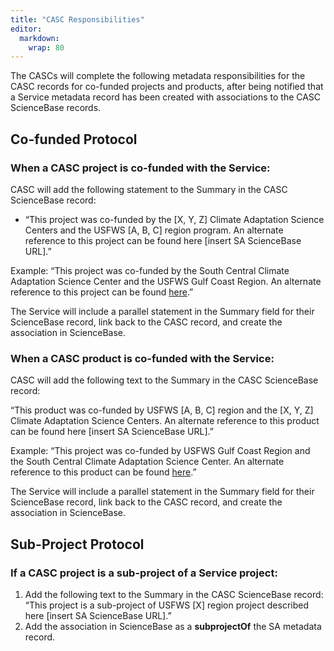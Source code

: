 ```yaml
---
title: "CASC Responsibilities"
editor: 
  markdown: 
    wrap: 80
---
```


The CASCs will complete the following metadata responsibilities for the CASC
records for co-funded projects and products, after being notified that a Service
metadata record has been created with associations to the CASC ScienceBase
records.

## Co-funded Protocol

### When a CASC project is co-funded with the Service:

CASC will add the following statement to the Summary in the CASC ScienceBase
record:

-   “This project was co-funded by the \[X, Y, Z\] Climate Adaptation Science
    Centers and the USFWS \[A, B, C\] region program. An alternate reference to
    this project can be found here \[insert SA ScienceBase URL\].”

Example: “This project was co-funded by the South Central Climate Adaptation
Science Center and the USFWS Gulf Coast Region. An alternate reference to this
project can be found
[here](https://www.sciencebase.gov/catalog/item/5a78be62e4b00f54eb1e849c).”

The Service will include a parallel statement in the Summary field for their
ScienceBase record, link back to the CASC record, and create the association in
ScienceBase.

### When a CASC product is co-funded with the Service:

CASC will add the following text to the Summary in the CASC ScienceBase record:

“This product was co-funded by USFWS \[A, B, C\] region and the \[X, Y, Z\]
Climate Adaptation Science Centers. An alternate reference to this product can
be found here \[insert SA ScienceBase URL\].”

Example: “This project was co-funded by USFWS Gulf Coast Region and the South
Central Climate Adaptation Science Center. An alternate reference to this
product can be found
[here](https://www.sciencebase.gov/catalog/item/5a78be62e4b00f54eb1e849c).”

The Service will include a parallel statement in the Summary field for their
ScienceBase record, link back to the CASC record, and create the association in
ScienceBase.

## Sub-Project Protocol

### If a CASC project is a sub-project of a Service project:

1.  Add the following text to the Summary in the CASC ScienceBase record: “This
    project is a sub-project of USFWS \[X\] region project described
    here \[insert SA ScienceBase URL\].”
2.  Add the association in ScienceBase as a **subprojectOf** the SA metadata
    record.
